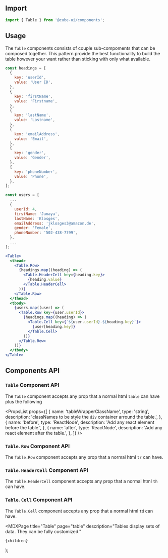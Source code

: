 

<Head>
  <title>Table - Cube</title>
  <meta
    name="description"
    content="Tables display sets of data. They can be fully customized"
  />
</Head>

## Import

```jsx
import { Table } from '@cube-ui/components';
```

## Usage

The `Table` components consists of couple sub-compoments that can be composed together. This pattern provide the best functionality to build the table however your want rather than sticking with only what available.

<BasicUsage />

```jsx
const headings = [
  {
    key: 'userId',
    value: 'User ID',
  },
  {
    key: 'firstName',
    value: 'Firstname',
  },
  {
    key: 'lastName',
    value: 'Lastname',
  },
  {
    key: 'emailAddress',
    value: 'Email',
  },
  {
    key: 'gender',
    value: 'Gender',
  },
  {
    key: 'phoneNumber',
    value: 'Phone',
  },
];

const users = [
  ...
  {
    userId: 4,
    firstName: 'Janaya',
    lastName: 'Klosges',
    emailAddress: 'jklosges3@amazon.de',
    gender: 'Female',
    phoneNumber: '502-438-7799',
  },
  ...
];

<Table>
  <thead>
    <Table.Row>
      {headings.map((heading) => (
        <Table.HeaderCell key={heading.key}>
          {heading.value}
        </Table.HeaderCell>
      ))}
    </Table.Row>
  </thead>
  <tbody>
    {users.map((user) => (
      <Table.Row key={user.userId}>
        {headings.map((heading) => (
          <Table.Cell key={`${user.userId}-${heading.key}`}>
            {user[heading.key]}
          </Table.Cell>
        ))}
      </Table.Row>
    ))}
  </tbody>
</Table>
```

## Components API

### `Table` Component API

The `Table` component accepts any prop that a normal html `table` can have plus the following

<PropsList
  props={[
    {
      name: 'tableWrapperClassName',
      type: 'string',
      description:
        'classNames to be style the `div` container arround the table.',
    },
    {
      name: 'before',
      type: 'ReactNode',
      description: 'Add any react element before the table.',
    },
    {
      name: 'after',
      type: 'ReactNode',
      description: 'Add any react element after the table.',
    },
  ]}
/>

### `Table.Row` Component API

The `Table.Row` component accepts any prop that a normal html `tr` can have.

### `Table.HeaderCell` Component API

The `Table.HeaderCell` component accepts any prop that a normal html `th` can have.

### `Table.Cell` Component API

The `Table.Cell` component accepts any prop that a normal html `td` can have.

  <MDXPage
    title="Table"
    page="table"
    description="Tables display sets of data. They can be fully customized."
  >
    {children}
  </MDXPage>
);
